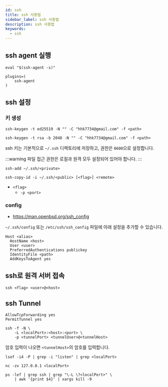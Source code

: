 ```yaml
---
id: ssh
title: ssh 사용법
sidebar_label: ssh 사용법
description: ssh 사용법
keywords:
  - ssh
---
```


## ssh agent 실행

```shell
eval "$(ssh-agent -s)"
```

```shell title=".zshrc"
plugins=(
    ssh-agent
)
```

## ssh 설정

### 키 생성

```shell
ssh-keygen -t ed25519 -N "" -C "hhk7734@gmail.com" -f <path>
```

```shell
ssh-keygen -t rsa -b 2048 -N "" -C "hhk7734@gmail.com" -f <path>
```

ssh 키는 기본적으로 `~/.ssh` 디렉토리에 저장하고, 권한은 `0600`으로 설정합니다.

:::warning
파일 접근 권한은 로컬과 원격 모두 설정되어 있어야 합니다.
:::

```shell
ssh-add ~/.ssh/<private>
```

```shell
ssh-copy-id -i ~/.ssh/<public> [<flag>] <remote>
```

- `<flag>`
  - `-p <port>`

### config

- https://man.openbsd.org/ssh_config

`~/.ssh/config` 또는 `/etc/ssh/ssh_config` 파일에 아래 설정을 추가할 수 있습니다.

```shell
Host <alias>
  HostName <host>
  User <user>
  PreferredAuthentications publickey
  IdentityFile <path>
  AddKeysToAgent yes
```

## ssh로 원격 서버 접속

```shell
ssh <flag> <user>@<host>
```

## ssh Tunnel

```shell title="/etc/ssh/sshd_config"
AllowTcpForwarding yes
PermitTunnel yes
```

```shell
ssh -f -N \
    -L <localPort>:<host>:<port> \
    -p <tunnelPort> <tunnelUser>@<tunnelHost>
```

암호 입력이 나오면 `<tunnelHost>`의 암호를 입력합니다.

```shell
lsof -i4 -P | grep -i "listen" | grep <localPort>
```

```shell
nc -zv 127.0.0.1 <localPort>
```

```shell
ps -lef | grep ssh | grep "\-L \?<localPort>" \
    | awk '{print $4}' | xargs kill -9
```
